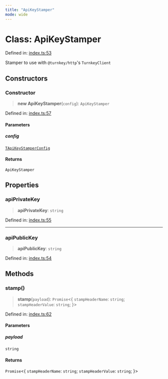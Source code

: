 ```yaml
---
title: "ApiKeyStamper"
mode: wide
---
```

  
# Class: ApiKeyStamper

Defined in: [index.ts:53](https://github.com/tkhq/sdk/blob/94193410cf3571aa019a0b9408107eeb43e39e16/packages/api-key-stamper/src/index.ts#L53)

Stamper to use with `@turnkey/http`'s `TurnkeyClient`

## Constructors

### Constructor

> **new ApiKeyStamper**(`config`): `ApiKeyStamper`

Defined in: [index.ts:57](https://github.com/tkhq/sdk/blob/94193410cf3571aa019a0b9408107eeb43e39e16/packages/api-key-stamper/src/index.ts#L57)

#### Parameters

##### config

[`TApiKeyStamperConfig`](../TApiKeyStamperConfig/readme)

#### Returns

`ApiKeyStamper`

## Properties

### apiPrivateKey

> **apiPrivateKey**: `string`

Defined in: [index.ts:55](https://github.com/tkhq/sdk/blob/94193410cf3571aa019a0b9408107eeb43e39e16/packages/api-key-stamper/src/index.ts#L55)

***

### apiPublicKey

> **apiPublicKey**: `string`

Defined in: [index.ts:54](https://github.com/tkhq/sdk/blob/94193410cf3571aa019a0b9408107eeb43e39e16/packages/api-key-stamper/src/index.ts#L54)

## Methods

### stamp()

> **stamp**(`payload`): `Promise`\<\{ `stampHeaderName`: `string`; `stampHeaderValue`: `string`; \}\>

Defined in: [index.ts:62](https://github.com/tkhq/sdk/blob/94193410cf3571aa019a0b9408107eeb43e39e16/packages/api-key-stamper/src/index.ts#L62)

#### Parameters

##### payload

`string`

#### Returns

`Promise`\<\{ `stampHeaderName`: `string`; `stampHeaderValue`: `string`; \}\>

